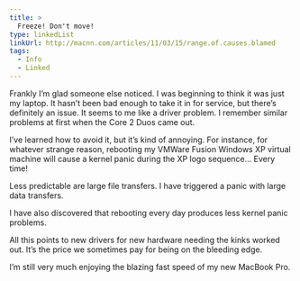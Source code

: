 ```yaml
---
title: >
  Freeze! Don't move!
type: linkedList
linkUrl: http://macnn.com/articles/11/03/15/range.of.causes.blamed
tags:
  - Info
  - Linked
---
```


Frankly I’m glad someone else noticed. I was beginning to think it was just my laptop. It hasn’t been bad enough to take it in for service, but there’s definitely an issue. It seems to me like a driver problem. I remember similar problems at first when the Core 2 Duos came out.

I’ve learned how to avoid it, but it’s kind of annoying. For instance, for whatever strange reason, rebooting my VMWare Fusion Windows XP virtual machine will cause a kernel panic during the XP logo sequence… Every time!

Less predictable are large file transfers. I have triggered a panic with large data transfers.

I have also discovered that rebooting every day produces less kernel panic problems.

All this points to new drivers for new hardware needing the kinks worked out. It’s the price we sometimes pay for being on the bleeding edge.

I’m still very much enjoying the blazing fast speed of my new MacBook Pro.
